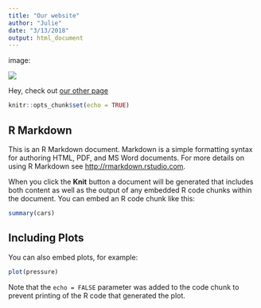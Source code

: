 ```yaml
---
title: "Our website"
author: "Julie"
date: "3/13/2018"
output: html_document
---
```


image:

![](/Users/julialowndes/Desktop/Screen Shot 2018-03-05 at 4.48.28 PM.png)


Hey, check out [our other page](https://jules32.github.io/collab-research/research)
```r
knitr::opts_chunk$set(echo = TRUE)
```

## R Markdown

This is an R Markdown document. Markdown is a simple formatting syntax for authoring HTML, PDF, and MS Word documents. For more details on using R Markdown see <http://rmarkdown.rstudio.com>.

When you click the **Knit** button a document will be generated that includes both content as well as the output of any embedded R code chunks within the document. You can embed an R code chunk like this:

```r
summary(cars)
```

## Including Plots

You can also embed plots, for example:

```r
plot(pressure)
```

Note that the `echo = FALSE` parameter was added to the code chunk to prevent printing of the R code that generated the plot.
